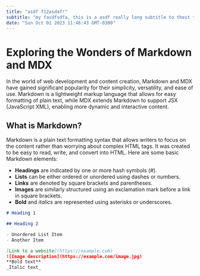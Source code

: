 ```yaml
---
title: "asdf f12asdaf!"
subtitle: "my fasdfsdfa, this is a asdf really long subtitle to thest the space it can occoupe. lets say it occoups 2 lines!"
date: "Sun Oct 01 2023 11:46:43 GMT-0300"
---
```


# Exploring the Wonders of Markdown and MDX

In the world of web development and content creation, Markdown and MDX have gained significant popularity for their simplicity, versatility, and ease of use. Markdown is a lightweight markup language that allows for easy formatting of plain text, while MDX extends Markdown to support JSX (JavaScript XML), enabling more dynamic and interactive content.

## What is Markdown?

Markdown is a plain text formatting syntax that allows writers to focus on the content rather than worrying about complex HTML tags. It was created to be easy to read, write, and convert into HTML. Here are some basic Markdown elements:

- **Headings** are indicated by one or more hash symbols (#).
- **Lists** can be either ordered or unordered using dashes or numbers.
- **Links** are denoted by square brackets and parentheses.
- **Images** are similarly structured using an exclamation mark before a link in square brackets.
- **Bold** and _italics_ are represented using asterisks or underscores.

```markdown
# Heading 1

## Heading 2

- Unordered List Item
- Another Item

[Link to a website](https://example.com)
![Image description](https://example.com/image.jpg)
**Bold text**
_Italic text_
```
